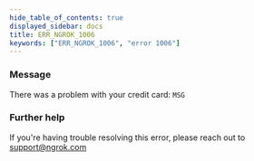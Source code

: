 ```yaml
---
hide_table_of_contents: true
displayed_sidebar: docs
title: ERR_NGROK_1006
keywords: ["ERR_NGROK_1006", "error 1006"]
---
```



### Message

There was a problem with your credit card: `MSG`

<ErrorDetails />

### Further help

If you're having trouble resolving this error, please reach out to [support@ngrok.com](mailto:support@ngrok.com?subject=Help%20with%20ERR_NGROK_1006)
